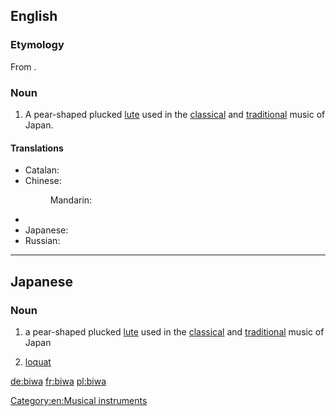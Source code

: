 ==English==
{{wikipedia}}

===Etymology===
From {{etyl|ja}} {{term|琵琶|tr=びわ, biwa|lang=ja}}.

===Noun===
{{en-noun}}

# A pear-shaped plucked [[lute]] used in the [[classical]] and [[traditional]] music of Japan.

====Translations====
{{trans-top|lute}}
* Catalan: {{t-|ca|biwa|m}}
* Chinese: 
*: Mandarin: {{t|cmn|日本琵琶|tr=Rìběn pípa|sc=Hani}}
{{trans-mid}}
* {{trreq|Finnish}}
* Japanese: {{t-|ja|琵琶|tr=びわ, biwa}}
* Russian: {{t|ru|бива|f|tr=bíva|sc=Cyrl}}
{{trans-bottom}}

[[Category:en:Musical instruments]]

----

==Japanese==

===Noun===
{{ja-noun|r|hira=びわ|hidx=ひわ'}}

# {{ja-def|琵琶}} a pear-shaped plucked [[lute]] used in the [[classical]] and [[traditional]] music of Japan
# {{ja-def|枇杷}} [[loquat]]

[[de:biwa]]
[[fr:biwa]]
[[pl:biwa]]